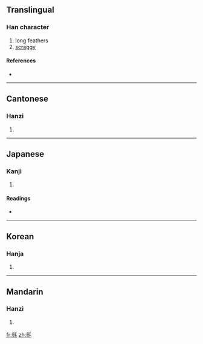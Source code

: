 {{also|毵}}
==Translingual==

===Han character===
{{Han char|rn=82|rad=毛|as=11|sn=15|four=2221<sub>4</sub>|canj=戈竹竹手山 (IHHQU)}}

# long feathers
# [[scraggy]]

====References====
* {{Han ref|kx=0595.370|dkj=16942|dj=0987.150|hdz=32005.130|uh=6BFF|ud=27647|bh=E5F7|bd=58871}}

----

==Cantonese==

===Hanzi===
{{yue-hanzi|jyut=|y=saam1|sim=毵}}

# {{defn|Cantonese|sort=毛11}}

----

==Japanese==

===Kanji===
{{ja-kanji|grade=|rs=毛11}}

# {{defn|Japanese|sort=毛11}}

====Readings====
* {{ja-readings|on=[[さん]] (san)|kun=[[けがながい]] (keganagai)}}

----

==Korean==

===Hanja===
{{ko-hanja|hangeul=삼|eumhun=|rv=sam|mr=sam|y=sam}}

# {{defn|Korean|sort=毛11}}

----

==Mandarin==

===Hanzi===
{{cmn-hanzi|sim=毵|pin=[[sān]] ([[san1]])|wg=san<sup>1</sup>}}

# {{defn|Mandarin|sort=毛11}}

[[fr:毿]]
[[zh:毿]]